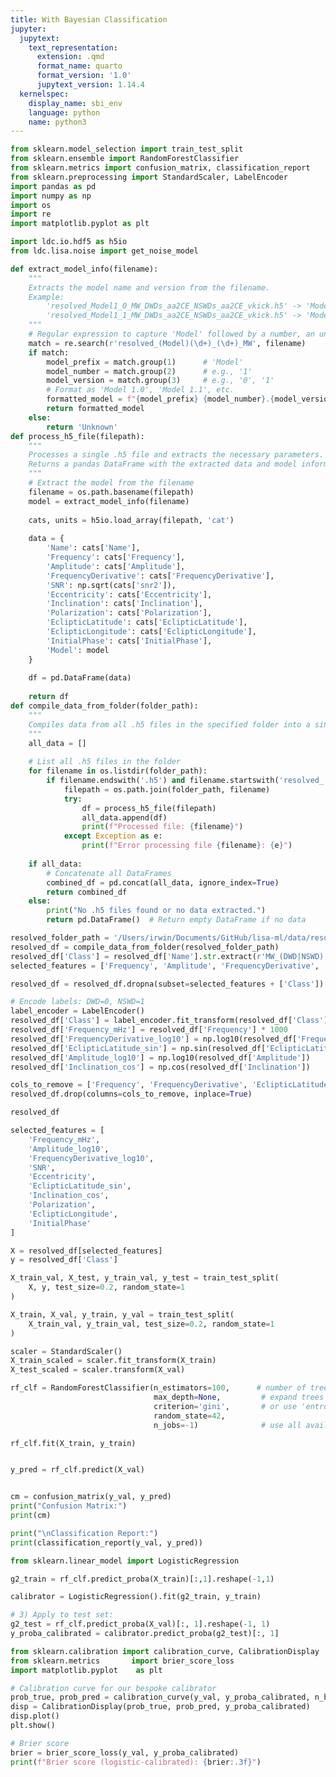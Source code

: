```yaml
---
title: With Bayesian Classification
jupyter:
  jupytext:
    text_representation:
      extension: .qmd
      format_name: quarto
      format_version: '1.0'
      jupytext_version: 1.14.4
  kernelspec:
    display_name: sbi_env
    language: python
    name: python3
---
```


```python
from sklearn.model_selection import train_test_split
from sklearn.ensemble import RandomForestClassifier
from sklearn.metrics import confusion_matrix, classification_report
from sklearn.preprocessing import StandardScaler, LabelEncoder
import pandas as pd
import numpy as np
import os
import re
import matplotlib.pyplot as plt

import ldc.io.hdf5 as h5io
from ldc.lisa.noise import get_noise_model  
```

```python
def extract_model_info(filename):
    """
    Extracts the model name and version from the filename.
    Example:
        'resolved_Model1_0_MW_DWDs_aa2CE_NSWDs_aa2CE_vkick.h5' -> 'Model 1.0'
        'resolved_Model1_1_MW_DWDs_aa2CE_NSWDs_aa2CE_vkick.h5' -> 'Model 1.1'
    """
    # Regular expression to capture 'Model' followed by a number, an underscore, and another number
    match = re.search(r'resolved_(Model)(\d+)_(\d+)_MW', filename)
    if match:
        model_prefix = match.group(1)      # 'Model'
        model_number = match.group(2)      # e.g., '1'
        model_version = match.group(3)     # e.g., '0', '1'
        # Format as 'Model 1.0', 'Model 1.1', etc.
        formatted_model = f"{model_prefix} {model_number}.{model_version}"
        return formatted_model
    else:
        return 'Unknown'
def process_h5_file(filepath):
    """
    Processes a single .h5 file and extracts the necessary parameters.
    Returns a pandas DataFrame with the extracted data and model information.
    """
    # Extract the model from the filename
    filename = os.path.basename(filepath)
    model = extract_model_info(filename)
    
    cats, units = h5io.load_array(filepath, 'cat')
    
    data = {
        'Name': cats['Name'],
        'Frequency': cats['Frequency'],
        'Amplitude': cats['Amplitude'],
        'FrequencyDerivative': cats['FrequencyDerivative'],
        'SNR': np.sqrt(cats['snr2']),
        'Eccentricity': cats['Eccentricity'],
        'Inclination': cats['Inclination'],
        'Polarization': cats['Polarization'],
        'EclipticLatitude': cats['EclipticLatitude'],
        'EclipticLongitude': cats['EclipticLongitude'],
        'InitialPhase': cats['InitialPhase'],
        'Model': model 
    }
    
    df = pd.DataFrame(data)
    
    return df
def compile_data_from_folder(folder_path):
    """
    Compiles data from all .h5 files in the specified folder into a single DataFrame.
    """
    all_data = []
    
    # List all .h5 files in the folder
    for filename in os.listdir(folder_path):
        if filename.endswith('.h5') and filename.startswith('resolved_'):
            filepath = os.path.join(folder_path, filename)
            try:
                df = process_h5_file(filepath)
                all_data.append(df)
                print(f"Processed file: {filename}")
            except Exception as e:
                print(f"Error processing file {filename}: {e}")
    
    if all_data:
        # Concatenate all DataFrames
        combined_df = pd.concat(all_data, ignore_index=True)
        return combined_df
    else:
        print("No .h5 files found or no data extracted.")
        return pd.DataFrame()  # Return empty DataFrame if no data
```

```python
resolved_folder_path = '/Users/irwin/Documents/GitHub/lisa-ml/data/resolved_binaries/'
resolved_df = compile_data_from_folder(resolved_folder_path)
resolved_df['Class'] = resolved_df['Name'].str.extract(r'MW_(DWD|NSWD)')
selected_features = ['Frequency', 'Amplitude', 'FrequencyDerivative', 'SNR', 'Eccentricity']

resolved_df = resolved_df.dropna(subset=selected_features + ['Class'])

# Encode labels: DWD=0, NSWD=1
label_encoder = LabelEncoder()
resolved_df['Class'] = label_encoder.fit_transform(resolved_df['Class'])
resolved_df['Frequency_mHz'] = resolved_df['Frequency'] * 1000
resolved_df['FrequencyDerivative_log10'] = np.log10(resolved_df['FrequencyDerivative'])
resolved_df['EclipticLatitude_sin'] = np.sin(resolved_df['EclipticLatitude'])
resolved_df['Amplitude_log10'] = np.log10(resolved_df['Amplitude'])
resolved_df['Inclination_cos'] = np.cos(resolved_df['Inclination'])

cols_to_remove = ['Frequency', 'FrequencyDerivative', 'EclipticLatitude', 'Amplitude', 'Inclination']
resolved_df.drop(columns=cols_to_remove, inplace=True)
```

```python
resolved_df
```

```python
selected_features = [
    'Frequency_mHz', 
    'Amplitude_log10', 
    'FrequencyDerivative_log10', 
    'SNR', 
    'Eccentricity',
    'EclipticLatitude_sin',
    'Inclination_cos',
    'Polarization',
    'EclipticLongitude',
    'InitialPhase'
]

X = resolved_df[selected_features]
y = resolved_df['Class'] 

X_train_val, X_test, y_train_val, y_test = train_test_split(
    X, y, test_size=0.2, random_state=1
)

X_train, X_val, y_train, y_val = train_test_split(
    X_train_val, y_train_val, test_size=0.2, random_state=1
)

scaler = StandardScaler()
X_train_scaled = scaler.fit_transform(X_train)
X_test_scaled = scaler.transform(X_val)
```

```python
rf_clf = RandomForestClassifier(n_estimators=100,      # number of trees
                                max_depth=None,         # expand trees until leaves are pure if None
                                criterion='gini',       # or use 'entropy'
                                random_state=42, 
                                n_jobs=-1)              # use all available cores

rf_clf.fit(X_train, y_train)


y_pred = rf_clf.predict(X_val)


cm = confusion_matrix(y_val, y_pred)
print("Confusion Matrix:")
print(cm)

print("\nClassification Report:")
print(classification_report(y_val, y_pred))
```



```python
from sklearn.linear_model import LogisticRegression
```

```python
g2_train = rf_clf.predict_proba(X_train)[:,1].reshape(-1,1)

calibrator = LogisticRegression().fit(g2_train, y_train)

# 3) Apply to test set:
g2_test = rf_clf.predict_proba(X_val)[:, 1].reshape(-1, 1)
y_proba_calibrated = calibrator.predict_proba(g2_test)[:, 1]
```

```python
from sklearn.calibration import calibration_curve, CalibrationDisplay
from sklearn.metrics       import brier_score_loss
import matplotlib.pyplot    as plt

# Calibration curve for our bespoke calibrator
prob_true, prob_pred = calibration_curve(y_val, y_proba_calibrated, n_bins=10)
disp = CalibrationDisplay(prob_true, prob_pred, y_proba_calibrated)
disp.plot()
plt.show()

# Brier score
brier = brier_score_loss(y_val, y_proba_calibrated)
print(f"Brier score (logistic‐calibrated): {brier:.3f}")
```

